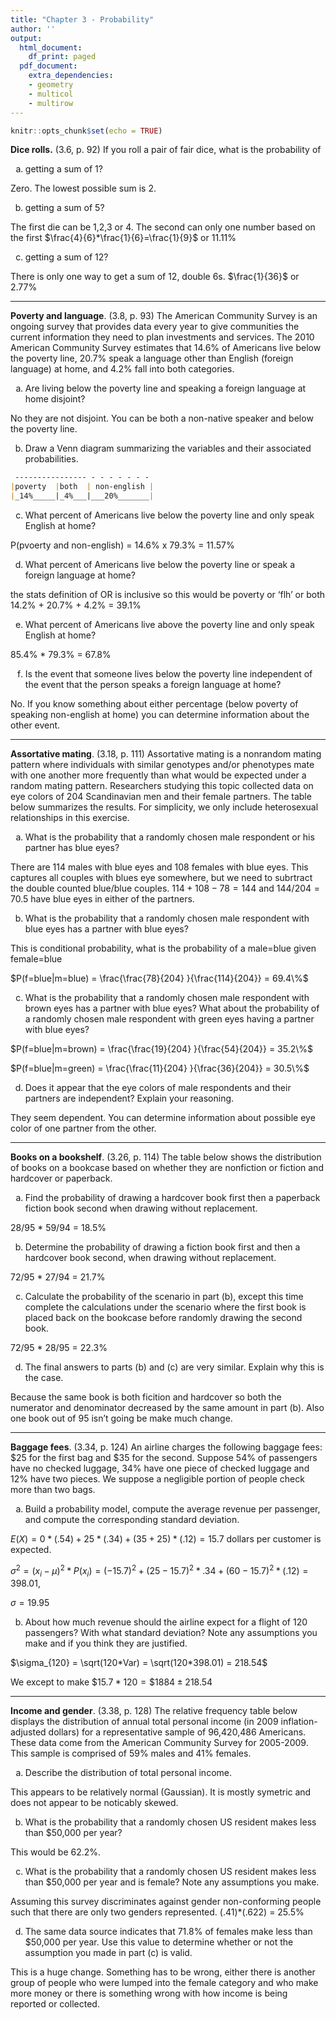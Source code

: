 ```yaml
---
title: "Chapter 3 - Probability"
author: ''
output:
  html_document:
    df_print: paged
  pdf_document:
    extra_dependencies:
    - geometry
    - multicol
    - multirow
---
```


```r
knitr::opts_chunk$set(echo = TRUE)
```

**Dice rolls.** (3.6, p. 92) If you roll a pair of fair dice, what is the probability of

(a) getting a sum of 1?

Zero. The lowest possible sum is 2. 


(b) getting a sum of 5?

The first die can be 1,2,3 or 4. The second can only one number based on the first
$\frac{4}{6}*\frac{1}{6}=\frac{1}{9}$ or 11.11%

(c) getting a sum of 12?

There is only one way to get a sum of 12, double 6s. $\frac{1}{36}$ or 2.77%


--------------------------------------------------------------------------------

\clearpage

**Poverty and language**. (3.8, p. 93) The American Community Survey is an ongoing survey that provides data every year to give communities the current information they need to plan investments and services. The 2010 American Community Survey estimates that 14.6% of Americans live below the poverty line, 20.7% speak a language other than English (foreign language) at home, and 4.2% fall into both categories.

(a) Are living below the poverty line and speaking a foreign language at home disjoint?

No they are not disjoint. You can be both a non-native speaker and below the poverty line. 

(b) Draw a Venn diagram summarizing the variables and their associated probabilities.
```markdown
 ---------------- - - - - - - - 
|poverty  |both  | non-english |
|_14%_____|_4%___|___20%_______|
```
(c) What percent of Americans live below the poverty line and only speak English at home?

P(pvoerty and non-english) = 14.6% x 79.3% = 11.57% 

(d) What percent of Americans live below the poverty line or speak a foreign language at home?

the stats definition of OR is inclusive so this would be poverty or 'flh' or both
14.2% + 20.7% + 4.2% = 39.1% 

(e) What percent of Americans live above the poverty line and only speak English at home?

85.4% * 79.3% = 67.8%

(f) Is the event that someone lives below the poverty line independent of the event that the person speaks a foreign language at home?

No. If you know something about either percentage (below poverty of speaking non-english at home) you can determine information about the other event. 



--------------------------------------------------------------------------------

\clearpage

**Assortative mating**. (3.18, p. 111) Assortative mating is a nonrandom mating pattern where individuals with similar genotypes and/or phenotypes mate with one another more frequently than what would be expected under a random mating pattern. Researchers studying this topic collected data on eye colors of 204 Scandinavian men and their female partners. The table below summarizes the results. For simplicity, we only include heterosexual relationships in this exercise.

\begin{center}
\begin{tabular}{ll  ccc c}
                                        &           & \multicolumn{3}{c}{\textit{Partner (female)}} \\
\cline{3-5}
                                        &           & Blue  & Brown     & Green     & Total \\
\cline{2-6}
                                        & Blue      & 78    & 23        & 13        & 114 \\
\multirow{2}{*}{\textit{Self (male)}}   & Brown     & 19    & 23        & 12        & 54 \\
                                        & Green     & 11    & 9         & 16        & 36 \\
\cline{2-6}
                                        & Total     & 108   & 55        & 41        & 204
\end{tabular}
\end{center}


(a) What is the probability that a randomly chosen male respondent or his partner has blue eyes?

There are 114 males with blue eyes and 108 females with blue eyes. This captures all couples with blues eye somewhere, but we need to subrtract the double counted blue/blue couples. $114+108-78 = 144$ and $144/204 = 70.5%$ have blue eyes in either of the partners. 

(b) What is the probability that a randomly chosen male respondent with blue eyes has a partner with blue eyes?

This is conditional probability, what is the probability of a male=blue given female=blue

$P(f=blue|m=blue) = \frac{\frac{78}{204} }{\frac{114}{204}} = 69.4\%$

(c) What is the probability that a randomly chosen male respondent with brown eyes has a partner with blue eyes? What about the probability of a randomly chosen male respondent with green eyes having a partner with blue eyes?

$P(f=blue|m=brown) = \frac{\frac{19}{204} }{\frac{54}{204}} = 35.2\%$   

$P(f=blue|m=green) = \frac{\frac{11}{204} }{\frac{36}{204}} = 30.5\%$   

(d) Does it appear that the eye colors of male respondents and their partners are independent? Explain your reasoning.

They seem dependent. You can determine information about possible eye color of one partner from the other. 




--------------------------------------------------------------------------------

\clearpage

**Books on a bookshelf**. (3.26, p. 114) The table below shows the distribution of books on a bookcase
based on whether they are nonfiction or fiction and hardcover or paperback.

\begin{center}
\begin{tabular}{ll  cc c}
                                &           & \multicolumn{2}{c}{\textit{Format}} \\
\cline{3-4}
                                &           & Hardcover     & Paperback     & Total \\
\cline{2-5}
\multirow{2}{*}{\textit{Type}}  & Fiction   & 13            & 59            & 72 \\
                                & Nonfiction& 15            & 8             & 23 \\
\cline{2-5}
                                & Total     & 28            & 67            & 95 \\
\cline{2-5}
\end{tabular}
\end{center}

(a) Find the probability of drawing a hardcover book first then a paperback fiction book second when drawing without replacement.

28/95 * 59/94 = 18.5%

(b) Determine the probability of drawing a fiction book first and then a hardcover book second, when drawing without replacement.

72/95 * 27/94 = 21.7%

(c) Calculate the probability of the scenario in part (b), except this time complete the calculations under the scenario where the first book is placed back on the bookcase before randomly drawing the second book.

72/95 * 28/95 = 22.3%

(d) The final answers to parts (b) and (c) are very similar. Explain why this is the case.

Because the same book is both ficition and hardcover so both the numerator and denominator decreased by the same amount in part (b). Also one book out of 95 isn't going be make much change. 



--------------------------------------------------------------------------------

\clearpage

**Baggage fees**. (3.34, p. 124) An airline charges the following baggage fees: \$25 for the first bag and \$35 for the second. Suppose 54% of passengers have no checked luggage, 34% have one piece of checked luggage and 12% have two pieces. We suppose a negligible portion of people check more than two bags.

(a) Build a probability model, compute the average revenue per passenger, and compute the corresponding standard deviation.

$E(X) = 0*(.54) + 25*(.34) + (35+25)*(.12) = 15.7$ dollars per customer is expected. 

$\sigma^{2} = (x_{i} - \mu)^{2}*P(x_{i}) =(-15.7)^{2} + (25-15.7)^{2}*.34 + (60-15.7)^{2}*(.12) = 398.01$, 

$\sigma = 19.95$ 

(b) About how much revenue should the airline expect for a flight of 120 passengers? With what standard deviation? Note any assumptions you make and if you think they are justified.

$\sigma_{120} = \sqrt(120*Var) = \sqrt(120*398.01) = 218.54$

We except to make $\$15.7*120 = \$1884 \pm 218.54$




--------------------------------------------------------------------------------

\clearpage

**Income and gender**. (3.38, p. 128) The relative frequency table below displays the distribution of annual total personal income (in 2009 inflation-adjusted dollars) for a representative sample of 96,420,486 Americans. These data come from the American Community Survey for 2005-2009. This sample is comprised of 59% males and 41% females.

\begin{center}
\begin{tabular}{lr}
  \hline
\textit{Income}         & \textit{Total} \\
  \hline
\$1 to \$9,999 or loss  & 2.2\% \\
\$10,000 to \$14,999    & 4.7\% \\
\$15,000 to \$24,999    & 15.8\% \\
\$25,000 to \$34,999    & 18.3\% \\
\$35,000 to \$49,999    & 21.2\% \\
\$50,000 to \$64,999    & 13.9\% \\
\$65,000 to \$74,999    & 5.8\% \\
\$75,000 to \$99,999    & 8.4\% \\
\$100,000 or more       & 9.7\% \\
   \hline
\end{tabular}
\end{center}

(a) Describe the distribution of total personal income.

This appears to be relatively normal (Gaussian). It is mostly symetric and does not appear to be noticably skewed. 

(b) What is the probability that a randomly chosen US
resident makes less than \$50,000 per year?

This would be 62.2%. 

(c) What is the probability that a randomly chosen US resident makes less than \$50,000 per year and is female?
Note any assumptions you make.

Assuming this survey discriminates against gender non-conforming people such that there are only two genders represented. 
(.41)\*(.622) = 25.5%


(d) The same data source indicates that 71.8% of females
make less than \$50,000 per year. Use this value to determine whether or not the assumption you made in part (c) is valid.

This is a huge change. Something has to be wrong, either there is another group of people who were lumped into the female category and who make more money or there is something wrong with how income is being reported or collected. 



